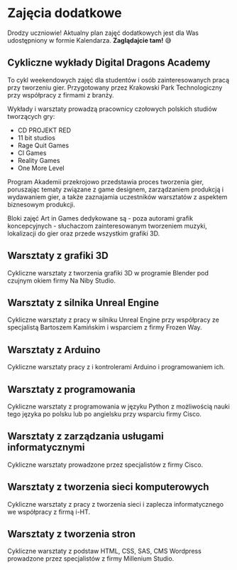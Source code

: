 # Zajęcia dodatkowe

Drodzy uczniowie! Aktualny plan zajęć dodatkowych jest dla Was udostępniony w
formie Kalendarza. **Zaglądajcie tam!** 😅

## Cykliczne wykłady Digital Dragons Academy

To cykl weekendowych zajęć dla studentów i osób zainteresowanych pracą przy
tworzeniu gier. Przygotowany przez Krakowski Park Technologiczny przy współpracy
z firmami z branży.

Wykłady i warsztaty prowadzą pracownicy czołowych polskich studiów tworzących
gry:

- CD PROJEKT RED
- 11 bit studios
- Rage Quit Games
- CI Games
- Reality Games
- One More Level

Program Akademii przekrojowo przedstawia proces tworzenia gier, poruszając
tematy związane z game designem, zarządzaniem produkcją i wydawaniem gier, a
także zaznajamia uczestników warsztatów z aspektem biznesowym produkcji.

Bloki zajęć Art in Games dedykowane są - poza autorami grafik koncepcyjnych -
słuchaczom zainteresowanym tworzeniem muzyki, lokalizacji do gier oraz przede
wszystkim grafiki 3D.

## Warsztaty z grafiki 3D

Cykliczne warsztaty z tworzenia grafiki 3D w programie Blender pod czujnym okiem
firmy Na Niby Studio.

## Warsztaty z silnika Unreal Engine

Cykliczne warsztaty z pracy w silniku Unreal Engine przy współpracy ze
specjalistą Bartoszem Kamińskim i wsparciem z firmy Frozen Way.

## Warsztaty z Arduino

Cykliczne warsztaty pracy z i kontrolerami Arduino i programowaniem ich.

## Warsztaty z programowania

Cykliczne warsztaty z programowania w języku Python z możliwością nauki tego
języka po polsku lub po angielsku przy wsparciu firmy Cisco.

## Warsztaty z zarządzania usługami informatycznymi

Cykliczne warsztaty prowadzone przez specjalistów z firmy Cisco.

## Warsztaty z tworzenia sieci komputerowych

Cykliczne warsztaty z pracy z tworzenia sieci i zaplecza informatycznego we
współpracy z firmą i-HT.

## Warsztaty z tworzenia stron

Cykliczne warsztaty z podstaw HTML, CSS, SAS, CMS Wordpress prowadzone przez
specjalistów z firmy Millenium Studio.
